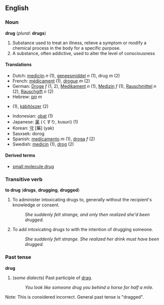 ==English==
===Noun===
'''drug''' (''plural'': '''drugs''')

#Substance used to treat an illness, relieve a symptom or modify a chemical process in the body for a specific purpose.
# A substance, often addictive, used to alter the level of consciousness

====Translations====
*Dutch: [[medicijn]] ''n'' (1), [[geneesmiddel]] ''n'' (1), drug ''m'' (2)
*French: [[médicament]] (1), [[drogue]] ''m'' (2)
*German: [[Droge]] ''f'' (1, 2), [[Medikament]] ''n'' (1), [[Medizin]] ''f'' (1), [[Rauschmittel]] ''n'' (2), [[Rauschgift]] ''n'' (2)
*Hebrew: [[סם|סַם]] ''m''
*{{hu1|gyógyszer}} (1),  [[kábítószer]]  (2)
*Indonesian: [[obat]] (1)
*Japanese: [[薬]] (くすり, kusuri) (1)
*Korean: [[약]] [藥] (yak)
*Sasxsek: dorog
*Spanish: [[medicamento]] ''m'' (1), [[droga]] ''f'' (2)
*Swedish: [[medicin]] (1), [[drog]] (2)

====Derived terms====
* [[small molecule drug]]

===Transitive verb===
'''to drug''' ('''drugs''', '''drugging''', '''drugged''')
# To administer intoxicating drugs to, generally without the recipient's knowledge or consent.
#: ''She suddenly felt strange, and only then realized she'd been drugged.''
# To add intoxicating drugs to with the intention of drugging someone.
#: ''She suddenly felt strange.  She realized her drink must have been drugged.''

===Past tense===
'''drug'''
# (''some dialects'') Past participle of [[drag]].
#: ''You look like someone drug you behind a horse for half a mile.''
Note: This is considered incorrect.  General past tense is "dragged".
